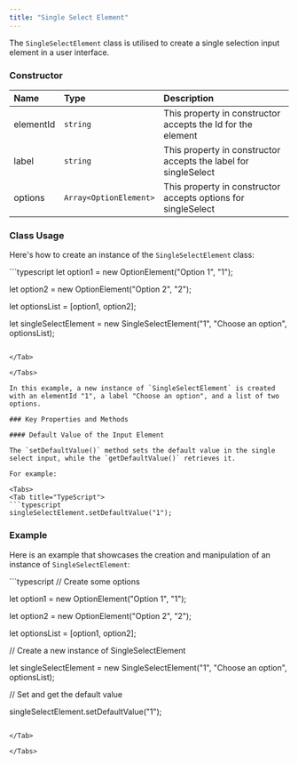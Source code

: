 ```yaml
---
title: "Single Select Element"
---
```


The `SingleSelectElement` class is utilised to create a single selection input element in a user interface.

### Constructor

| Name      | Type                   | Description                                                     |
| :--------- | :---------------------- | :--------------------------------------------------------------- |
| elementId | `string`               | This property in constructor accepts the Id for the element     |
| label     | `string`               | This property in constructor accepts the label for singleSelect |
| options   | `Array<OptionElement>` | This property in constructor accepts options for singleSelect   |

### Class Usage

Here's how to create an instance of the `SingleSelectElement` class:

<Tabs>
<Tab title="TypeScript">
```typescript
let option1 = new OptionElement("Option 1", "1");

let option2 = new OptionElement("Option 2", "2");

let optionsList = [option1, option2];

let singleSelectElement = new SingleSelectElement("1", "Choose an option", optionsList);
```

</Tab>

</Tabs>

In this example, a new instance of `SingleSelectElement` is created with an elementId "1", a label "Choose an option", and a list of two options.

### Key Properties and Methods

#### Default Value of the Input Element

The `setDefaultValue()` method sets the default value in the single select input, while the `getDefaultValue()` retrieves it.

For example:

<Tabs>
<Tab title="TypeScript">
```typescript
singleSelectElement.setDefaultValue("1");
```

</Tab>

</Tabs>

### Example

Here is an example that showcases the creation and manipulation of an instance of `SingleSelectElement`:

<Tabs>
<Tab title="TypeScript">
```typescript
// Create some options

let option1 = new OptionElement("Option 1", "1");

let option2 = new OptionElement("Option 2", "2");

let optionsList = [option1, option2];

// Create a new instance of SingleSelectElement

let singleSelectElement = new SingleSelectElement("1", "Choose an option", optionsList);

// Set and get the default value

singleSelectElement.setDefaultValue("1");
```

</Tab>

</Tabs>
